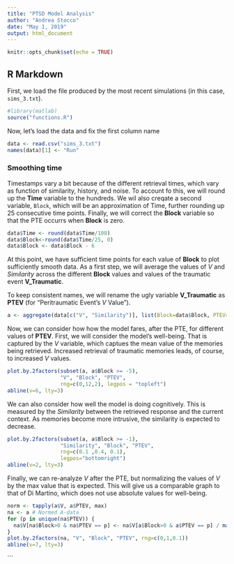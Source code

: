 ```yaml
---
title: "PTSD Model Analysis"
author: "Andrea Stocco"
date: "May 1, 2019"
output: html_document
---
```


```r
knitr::opts_chunk$set(echo = TRUE)
```

## R Markdown

First, we load the file produced by the most recent simulations (in this case, `sims_3.txt`).

```r
#library(matlab)
source("functions.R")
```

Now, let's load the data and fix the first column name

```r
data <- read.csv("sims_3.txt")
names(data)[1] <- "Run"
```

### Smoothing time

Timestamps vary a bit because of the different retrieval times, which vary as function of similarity, history, and noise. To account fo this, we will round up the __Time__ variable to the hundreds. We wil also creqate a second variable, `Block`, which will be an approximation of Time, further rounding up 25 consecutive time points.  Finally, we will correct the __Block__ variable so that the PTE occurrs when __Block__ is zero.

```r
data$Time <- round(data$Time/100)
data$Block<-round(data$Time/25, 0)
data$Block <- data$Block - 6
```

At this point, we have sufficient time points for each value of __Block__ to plot sufficiently smooth data. As a first step, we will average the values of _V_ and _Similarity_ across the different __Block__ values and values of the traumatic event __V_Traumatic__. 

To keep consistent names, we will rename the ugly variable __V_Traumatic__ as __PTEV__ (for "Peritraumatic Event's _V_ Value").

```r
a <- aggregate(data[c("V", "Similarity")], list(Block=data$Block, PTEV=data$V_Traumatic), mean)
```


Now, we can consider how how the model fares, after the PTE, for different values of __PTEV__. First, we will consider the model's well-being. That is captured by the _V_ variable, which captues the mean value of the memories being retrieved. Increased retrieval of traumatic memories leads, of course, to increased _V_ values.

```r
plot.by.2factors(subset(a, a$Block >= -5), 
                 "V", "Block", "PTEV", 
                 rng=c(0,12,2), legpos = "topleft")
abline(v=6, lty=3)
```

We can also consider how well the model is doing cognitively. This is measured by the _Similarity_ between the retrieved response and the current context. As memories become more intrusive, the similarity is expected to decrease.

```r
plot.by.2factors(subset(a, a$Block >= -1), 
                 "Similarity", "Block", "PTEV", 
                 rng=c(0.1 ,0.4, 0.1),
                 legpos="bottomright")
abline(v=2, lty=3)
```

Finally, we can re-analyze _V_ after the PTE, but normalizing the values of _V_ by the max value that is expected. This will give us a comparable graph to that of Di Martino, which does not use absolute values for well-being.

```r
norm <- tapply(a$V, a$PTEV, max)
na <- a # Normed A-data
for (p in unique(na$PTEV)) {
  na$V[na$Block>0 & na$PTEV == p] <- na$V[a$Block>0 & a$PTEV == p] / max(a$V[na$Block>6 & a$PTEV == p])
}
plot.by.2factors(na, "V", "Block", "PTEV", rng=c(0,1,0.1))
abline(v=7, lty=3)
```


```